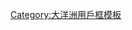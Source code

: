{{Userbox
  |border-c = #000000
  |border-s = 1
  |id-c     = #FFFFFF
  |id-s     = 12
  |id-fc    = #000000
  |info-c   = #000000
  |info-s   = 9
  |info-fc  = #FFFFFF
  |id       = [[File:Flag of New Zealand.svg|60px|center]]
  |info     = 這個用戶來自'''[[新西兰]]'''。
  |usercategory = 新西兰维基人
  |nocat    = {{{nocat|}}}
}}<noinclude>
[[Category:大洋洲用戶框模板]]
</noinclude>